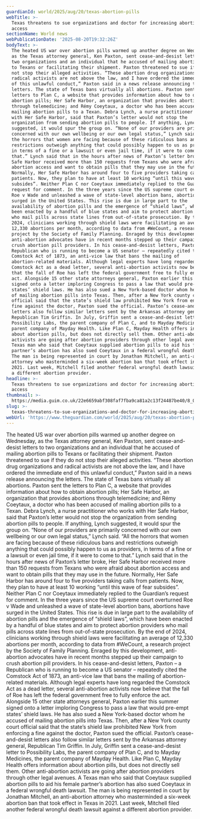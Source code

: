 ```yaml
---
guardianId: world/2025/aug/20/texas-abortion-pills
webTitle: >-
  Texas threatens to sue organizations and doctor for increasing abortion pill
  access
sectionName: World news
webPublicationDate: '2025-08-20T19:32:26Z'
bodyText: >-
  The heated US war over abortion pills warmed up another degree on Wednesday,
  as the Texas attorney general, Ken Paxton, sent cease-and-desist letters to
  two organizations and an individual that he accused of mailing abortion pills
  to Texans or facilitating their shipment. Paxton threatened to sue if they do
  not stop their alleged activities. “These abortion drug organizations and
  radical activists are not above the law, and I have ordered the immediate end
  of this unlawful conduct,” Paxton said in a news release announcing the
  letters. The state of Texas bans virtually all abortions. Paxton sent the
  letters to Plan C, a website that provides information about how to obtain
  abortion pills; Her Safe Harbor, an organization that provides abortions
  through telemedicine; and Rémy Coeytaux, a doctor who has been accused of
  mailing abortion pills to a Texan. Debra Lynch, a nurse practitioner who works
  with Her Safe Harbor, said that Paxton’s letter would not stop the
  organization from sending abortion pills to people. If anything, Lynch
  suggested, it would spur the group on. “None of our providers are primarily
  concerned with our own wellbeing or our own legal status,” Lynch said. “All
  the horrors that women are facing because of these ridiculous bans and
  restrictions outweigh anything that could possibly happen to us as providers,
  in terms of a fine or a lawsuit or even jail time, if it were to come to
  that.” Lynch said that in the hours after news of Paxton’s letter broke, Her
  Safe Harbor received more than 150 requests from Texans who were afraid about
  abortion access and want to obtain pills that they may use in the future.
  Normally, Her Safe Harbor has around four to five providers taking calls from
  patients. Now, they plan to have at least 10 working “until this wave of fear
  subsides”. Neither Plan C nor Coeytaux immediately replied to the Guardian’s
  request for comment. In the three years since the US supreme court overturned
  Roe v Wade and unleashed a wave of state-level abortion bans, abortions have
  surged in the United States. This rise is due in large part to the
  availability of abortion pills and the emergence of “shield laws”, which have
  been enacted by a handful of blue states and aim to protect abortion providers
  who mail pills across state lines from out-of-state prosecution. By the end of
  2024, clinicians working through shield laws were facilitating an average of
  12,330 abortions per month, according to data from #WeCount, a research
  project by the Society of Family Planning. Enraged by this development,
  anti-abortion advocates have in recent months stepped up their campaign to
  crush abortion pill providers. In his cease-and-desist letters, Paxton – a
  Republican who is running to become a US senator – repeatedly cited the
  Comstock Act of 1873, an anti-vice law that bans the mailing of
  abortion-related materials. Although legal experts have long regarded the
  Comstock Act as a dead letter, several anti-abortion activists now believe
  that the fall of Roe has left the federal government free to fully enforce the
  act. Alongside 15 other state attorneys general, Paxton earlier this summer
  signed onto a letter imploring Congress to pass a law that would pre-empt
  states’ shield laws. He has also sued a New York-based doctor whom he accused
  of mailing abortion pills into Texas. Then, after a New York county court
  official said that the state’s shield law prohibited New York from enforcing a
  fine against the doctor, Paxton sued the official. Paxton’s cease-and-desist
  letters also follow similar letters sent by the Arkansas attorney general,
  Republican Tim Griffin. In July, Griffin sent a cease-and-desist letter to
  Possibility Labs, the parent company of Plan C, and to Mayday Medicines, the
  parent company of Mayday Health. Like Plan C, Mayday Health offers information
  about abortion pills, but does not directly sell them. Other anti-abortion
  activists are going after abortion providers through other legal avenues. A
  Texas man who said that Coeytaux supplied abortion pills to aid his female
  partner’s abortion has also sued Coeytaux in a federal wrongful death lawsuit.
  The man is being represented in court by Jonathan Mitchell, an anti-abortion
  attorney who masterminded a six-week abortion ban that took effect in Texas in
  2021. Last week, Mitchell filed another federal wrongful death lawsuit against
  a different abortion provider.
headline: >-
  Texas threatens to sue organizations and doctor for increasing abortion pill
  access
thumbnail: >-
  https://media.guim.co.uk/22e6659abf308faf7fba9ca81a2c13f24487be40/8_0_2500_2000/500.jpg
slug: >-
  texas-threatens-to-sue-organizations-and-doctor-for-increasing-abortion-pill-access
webUrl: 'https://www.theguardian.com/world/2025/aug/20/texas-abortion-pills'
---
```

The heated US war over abortion pills warmed up another degree on Wednesday, as the Texas attorney general, Ken Paxton, sent cease-and-desist letters to two organizations and an individual that he accused of mailing abortion pills to Texans or facilitating their shipment. Paxton threatened to sue if they do not stop their alleged activities. “These abortion drug organizations and radical activists are not above the law, and I have ordered the immediate end of this unlawful conduct,” Paxton said in a news release announcing the letters. The state of Texas bans virtually all abortions. Paxton sent the letters to Plan C, a website that provides information about how to obtain abortion pills; Her Safe Harbor, an organization that provides abortions through telemedicine; and Rémy Coeytaux, a doctor who has been accused of mailing abortion pills to a Texan. Debra Lynch, a nurse practitioner who works with Her Safe Harbor, said that Paxton’s letter would not stop the organization from sending abortion pills to people. If anything, Lynch suggested, it would spur the group on. “None of our providers are primarily concerned with our own wellbeing or our own legal status,” Lynch said. “All the horrors that women are facing because of these ridiculous bans and restrictions outweigh anything that could possibly happen to us as providers, in terms of a fine or a lawsuit or even jail time, if it were to come to that.” Lynch said that in the hours after news of Paxton’s letter broke, Her Safe Harbor received more than 150 requests from Texans who were afraid about abortion access and want to obtain pills that they may use in the future. Normally, Her Safe Harbor has around four to five providers taking calls from patients. Now, they plan to have at least 10 working “until this wave of fear subsides”. Neither Plan C nor Coeytaux immediately replied to the Guardian’s request for comment. In the three years since the US supreme court overturned Roe v Wade and unleashed a wave of state-level abortion bans, abortions have surged in the United States. This rise is due in large part to the availability of abortion pills and the emergence of “shield laws”, which have been enacted by a handful of blue states and aim to protect abortion providers who mail pills across state lines from out-of-state prosecution. By the end of 2024, clinicians working through shield laws were facilitating an average of 12,330 abortions per month, according to data from #WeCount, a research project by the Society of Family Planning. Enraged by this development, anti-abortion advocates have in recent months stepped up their campaign to crush abortion pill providers. In his cease-and-desist letters, Paxton – a Republican who is running to become a US senator – repeatedly cited the Comstock Act of 1873, an anti-vice law that bans the mailing of abortion-related materials. Although legal experts have long regarded the Comstock Act as a dead letter, several anti-abortion activists now believe that the fall of Roe has left the federal government free to fully enforce the act. Alongside 15 other state attorneys general, Paxton earlier this summer signed onto a letter imploring Congress to pass a law that would pre-empt states’ shield laws. He has also sued a New York-based doctor whom he accused of mailing abortion pills into Texas. Then, after a New York county court official said that the state’s shield law prohibited New York from enforcing a fine against the doctor, Paxton sued the official. Paxton’s cease-and-desist letters also follow similar letters sent by the Arkansas attorney general, Republican Tim Griffin. In July, Griffin sent a cease-and-desist letter to Possibility Labs, the parent company of Plan C, and to Mayday Medicines, the parent company of Mayday Health. Like Plan C, Mayday Health offers information about abortion pills, but does not directly sell them. Other anti-abortion activists are going after abortion providers through other legal avenues. A Texas man who said that Coeytaux supplied abortion pills to aid his female partner’s abortion has also sued Coeytaux in a federal wrongful death lawsuit. The man is being represented in court by Jonathan Mitchell, an anti-abortion attorney who masterminded a six-week abortion ban that took effect in Texas in 2021. Last week, Mitchell filed another federal wrongful death lawsuit against a different abortion provider.
